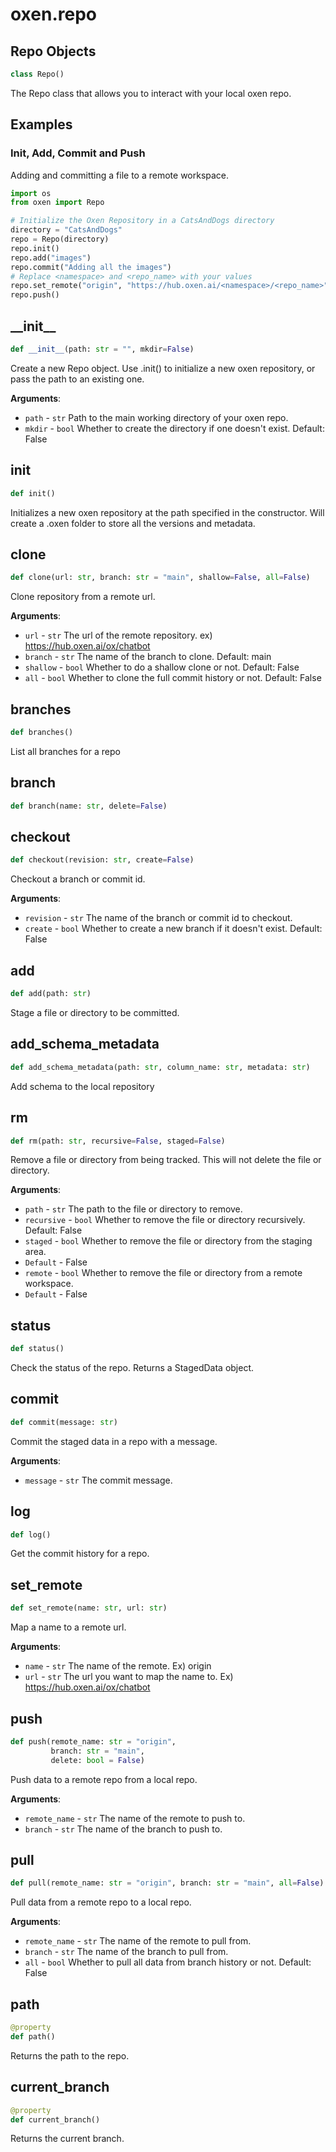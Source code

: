 <a id="oxen.repo"></a>

# oxen.repo

<a id="oxen.repo.Repo"></a>

## Repo Objects

```python
class Repo()
```

The Repo class that allows you to interact with your local oxen repo.

## Examples

### Init, Add, Commit and Push

Adding and committing a file to a remote workspace.

```python
import os
from oxen import Repo

# Initialize the Oxen Repository in a CatsAndDogs directory
directory = "CatsAndDogs"
repo = Repo(directory)
repo.init()
repo.add("images")
repo.commit("Adding all the images")
# Replace <namespace> and <repo_name> with your values
repo.set_remote("origin", "https://hub.oxen.ai/<namespace>/<repo_name>")
repo.push()
```

<a id="oxen.repo.Repo.__init__"></a>

## \_\_init\_\_

```python
def __init__(path: str = "", mkdir=False)
```

Create a new Repo object. Use .init() to initialize a new oxen repository,
or pass the path to an existing one.

**Arguments**:

- `path` - `str`
  Path to the main working directory of your oxen repo.
- `mkdir` - `bool`
  Whether to create the directory if one doesn't exist. Default: False

<a id="oxen.repo.Repo.init"></a>

## init

```python
def init()
```

Initializes a new oxen repository at the path specified in the constructor.
Will create a .oxen folder to store all the versions and metadata.

<a id="oxen.repo.Repo.clone"></a>

## clone

```python
def clone(url: str, branch: str = "main", shallow=False, all=False)
```

Clone repository from a remote url.

**Arguments**:

- `url` - `str`
  The url of the remote repository. ex) https://hub.oxen.ai/ox/chatbot
- `branch` - `str`
  The name of the branch to clone. Default: main
- `shallow` - `bool`
  Whether to do a shallow clone or not. Default: False
- `all` - `bool`
  Whether to clone the full commit history or not. Default: False

<a id="oxen.repo.Repo.branches"></a>

## branches

```python
def branches()
```

List all branches for a repo

<a id="oxen.repo.Repo.branch"></a>

## branch

```python
def branch(name: str, delete=False)
```



<a id="oxen.repo.Repo.checkout"></a>

## checkout

```python
def checkout(revision: str, create=False)
```

Checkout a branch or commit id.

**Arguments**:

- `revision` - `str`
  The name of the branch or commit id to checkout.
- `create` - `bool`
  Whether to create a new branch if it doesn't exist. Default: False

<a id="oxen.repo.Repo.add"></a>

## add

```python
def add(path: str)
```

Stage a file or directory to be committed.

<a id="oxen.repo.Repo.add_schema_metadata"></a>

## add\_schema\_metadata

```python
def add_schema_metadata(path: str, column_name: str, metadata: str)
```

Add schema to the local repository

<a id="oxen.repo.Repo.rm"></a>

## rm

```python
def rm(path: str, recursive=False, staged=False)
```

Remove a file or directory from being tracked.
This will not delete the file or directory.

**Arguments**:

- `path` - `str`
  The path to the file or directory to remove.
- `recursive` - `bool`
  Whether to remove the file or directory recursively. Default: False
- `staged` - `bool`
  Whether to remove the file or directory from the staging area.
- `Default` - False
- `remote` - `bool`
  Whether to remove the file or directory from a remote workspace.
- `Default` - False

<a id="oxen.repo.Repo.status"></a>

## status

```python
def status()
```

Check the status of the repo. Returns a StagedData object.

<a id="oxen.repo.Repo.commit"></a>

## commit

```python
def commit(message: str)
```

Commit the staged data in a repo with a message.

**Arguments**:

- `message` - `str`
  The commit message.

<a id="oxen.repo.Repo.log"></a>

## log

```python
def log()
```

Get the commit history for a repo.

<a id="oxen.repo.Repo.set_remote"></a>

## set\_remote

```python
def set_remote(name: str, url: str)
```

Map a name to a remote url.

**Arguments**:

- `name` - `str`
  The name of the remote. Ex) origin
- `url` - `str`
  The url you want to map the name to. Ex) https://hub.oxen.ai/ox/chatbot

<a id="oxen.repo.Repo.push"></a>

## push

```python
def push(remote_name: str = "origin",
         branch: str = "main",
         delete: bool = False)
```

Push data to a remote repo from a local repo.

**Arguments**:

- `remote_name` - `str`
  The name of the remote to push to.
- `branch` - `str`
  The name of the branch to push to.

<a id="oxen.repo.Repo.pull"></a>

## pull

```python
def pull(remote_name: str = "origin", branch: str = "main", all=False)
```

Pull data from a remote repo to a local repo.

**Arguments**:

- `remote_name` - `str`
  The name of the remote to pull from.
- `branch` - `str`
  The name of the branch to pull from.
- `all` - `bool`
  Whether to pull all data from branch history or not. Default: False

<a id="oxen.repo.Repo.path"></a>

## path

```python
@property
def path()
```

Returns the path to the repo.

<a id="oxen.repo.Repo.current_branch"></a>

## current\_branch

```python
@property
def current_branch()
```

Returns the current branch.

